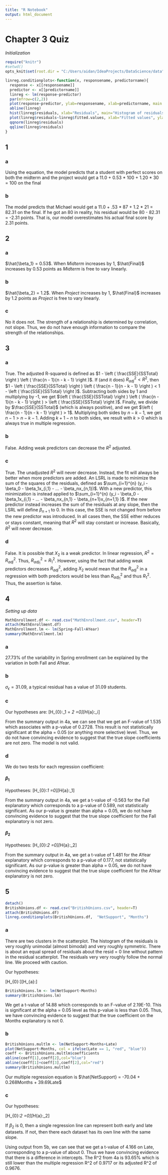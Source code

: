 ```yaml
---
title: "R Notebook"
output: html_document
---
```


# Chapter 3 Quiz

*Initialization*
```r
require("knitr")
#setwd()
opts_knit$set(root.dir = "C:/Users/aidan/IdeaProjects/DataScience/data")
```
```r
linreg.conditionplots<-function(x, responsename, predictorname){
  response <- x[[responsename]]
  predictor <- x[[predictorname]]
  linreg <- lm(response~predictor)
  par(mfrow=c(2,2))
  plot(response~predictor, ylab=responsename, xlab=predictorname, main = paste(responsename, "by", predictorname))
  abline(linreg)
  hist(linreg$residuals, xlab="Residuals", main="Histogram of residuals")
  plot(linreg$residuals~linreg$fitted.values, xlab="Fitted values", ylab="Residuals")
  qqnorm(linreg$residuals)
  qqline(linreg$residuals)
}
```

## 1

### a

Using the equation, the model predicts that a student with perfect scores on both the midterm and the project would get a 11.0 + 0.53 * 100 + 1.20 * 30 = 100 on the final

### b

The model predicts that Michael would get a 11.0 + .53 * 87 + 1.2 * 21 = 82.31 on the final. If he got an 80 in reality, his residual would be 80 - 82.31 = -2.31 points. That is, our model overestimates his actual final score by 2.31 points.

## 2

### a

$\hat{\beta_1} = 0.53$. When $Midterm$ increases by 1, $\hat{Final}$ increases by 0.53 points as $Midterm$ is free to vary linearly.

### b

$\hat{\beta_2} = 1.2$. When $Project$ increases by 1, $\hat{Final}$ increases by 1.2 points as $Project$ is free to vary linearly.

### c

No it does not. The strength of a relationship is determined by correlation, not slope. Thus, we do not have enough information to compare the strength of the relationships.

## 3

### a

True. The adjusted R-squared is defined as $1 - \left ( \frac{SSE}{SSTotal} \right ) \left ( \frac{n - 1}{n - k - 1} \right )$. If (and it does) $R_{adj}^2 < R^2$, then $1 - \left ( \frac{SSE}{SSTotal} \right ) \left ( \frac{n - 1}{n - k - 1} \right ) < 1 - \left ( \frac{SSE}{SSTotal} \right )$. Subtracting both sides by 1 and multiplying by -1, we get $\left ( \frac{SSE}{SSTotal} \right ) \left ( \frac{n - 1}{n - k - 1} \right ) > \left ( \frac{SSE}{SSTotal} \right )$. Finally, we divide by $\frac{SSE}{SSTotal}$ (which is always positive), and we get $\left ( \frac{n - 1}{n - k - 1} \right ) > 1$. Multiplying both sides by $n - k - 1$, we get $n - 1 > n - k - 1$. Adding $k + 1 - n$ to both sides, we result with $k > 0$ which is always true in multiple regression.

### b

False. Adding weak predictors can decrease the $R^2$ adjusted.

### c

True. The unadjusted $R^2$ will never decrease. Instead, the fit will always be better when more predictors are added. An LSRL is made to minimize the sum of the squares of the residuals, defined as $\sum_{i=1}^{n} (y_i - \beta_0 - \beta_1x_{i,1} - ... - \beta_nx_{n,1})$. With a new predictor, this minimization is instead applied to $\sum_{i=1}^{n} (y_i - \beta_0 - \beta_1x_{i,1} - ... - \beta_nx_{n,1} - \beta_{n+1}x_{n+1,1} )$. If the new predictor instead increases the sum of the residuals at any slope, then the LSRL will define $\beta_{n+1}$ to 0. In this case, the SSE is not changed from before the new predictor was introduced. In all cases then, the SSE either reduces or stays constant, meaning that $R^2$ will stay constant or increase. Basically, $R^2$ will never decrease.

### d

False. It is possible that $X_2$ is a weak predictor. In linear regression, $R^2 = R_{adj}^2$. Thus, $R_{adj_1}^2 = R_1^2$. However, using the fact that adding weak predictors decreases $R_{adj}^2$, adding $X_2$ would mean that the $R_{adj}^2$ in a regression with both predictors would be less than $R_{adj_1}^2$ and thus $R_1^2$. Thus, the assertion is false.

## 4

*Setting up data*
```r
MathEnrollment.df <- read.csv("MathEnrollment.csv", header=T)
attach(MathEnrollment.df)
MathEnrollment.lm <- lm(Spring~Fall+AYear)
summary(MathEnrollment.lm)
```

### a

27.73% of the variability in Spring enrollment can be explained by the variation in both Fall and AYear.

### b

$\sigma_\epsilon = 31.09$, a typical residual has a value of 31.09 students.

### c

Our hypotheses are:
\[H_{0}:\beta_1 = \beta_2 =0\]\[H_{a}:\beta_i\neq0\]

From the summary output in 4a, we can see that we get an F-value of 1.535 which associates with a p-value of 0.2728. This result is not statistically significant at the alpha = 0.05 (or anything more selective) level. Thus, we do not have convincing evidence to suggest that the true slope coefficients are not zero. The model is not valid.

### d

We do two tests for each regression coefficient:

#### $\beta_1$

Hypotheses:
\[H_{0}:\beta_1 =0\]\[H_{a}:\beta_1\neq0\]

From the summary output in 4a, we get a t-value of -0.563 for the Fall explanatory which corresponds to a p-value of 0.589, not statistically significant. As our p-value is greater than alpha = 0.05, we do not have convincing evidence to suggest that the true slope coefficient for the Fall explanatory is not zero.

#### $\beta_2$

Hypotheses:
\[H_{0}:\beta_2 =0\]\[H_{a}:\beta_2\neq0\]

From the summary output in 4a, we get a t-value of 1.481 for the AYear explanatory which corresponds to a p-value of 0.177, not statistically significant. As our p-value is greater than alpha = 0.05, we do not have convincing evidence to suggest that the true slope coefficient for the AYear explanatory is not zero.

## 5

```r
detach()
BritishUnions.df <- read.csv("BritishUnions.csv", header=T)
attach(BritishUnions.df)
linreg.conditionplots(BritishUnions.df,  "NetSupport", "Months")
```

### a
There are two clusters in the scatterplot. The histogram of the residuals is very roughly unimodal (almost bimodal) and very roughly symmetric. There is about an equal spread of residuals about the resid = 0 line without pattern in the residual scatterplot. The residuals very very roughly follow the normal line. We proceed with caution.

Our hypotheses:

\[H_{0}:\beta =0\]\[H_{a}:\beta\neq0\]

```r
BritishUnions.lm <- lm(NetSupport~Months)
summary(BritishUnions.lm)
```

We get a t-value of 14.88 which corresponds to an F-value of 2.19E-10. This is significant at the alpha = 0.05 level as this p-value is less than 0.05. Thus, we have convincing evidence to suggest that the true coefficient on the Months explanatory is not 0.

### b

```r
BritishUnions.multlm <- lm(NetSupport~Months+Late)
plot(NetSupport~Months, col = ifelse(Late == 1, "red", "blue"))
coeff <- BritishUnions.multlm$coefficients
abline(coeff[1],coeff[2],col="blue")
abline(coeff[1]+coeff[3],coeff[2],col="red")
summary(BritishUnions.multlm)
```

Our multiple regression equation is $\hat{NetSupport} = -70.04 + 0.268Months + 39.69Late$

### c

Our hypotheses:

\[H_{0}:\beta_2 =0\]\[H_{a}:\beta_2\neq0\]

If $\beta_2$ is 0, then a single regression line can represent both early and late datasets. If not, then there each dataset has its own line with the same slope.

Using output from 5b, we can see that we get a t-value of 4.166 on Late, corresponding to a p-value of about 0. Thus we have convincing evidence that there is a difference in intercepts. The R^2 from 4a is 93.65% which is still lower than the multiple regression R^2 of 0.9717 or its adjusted R^2 of 0.9676.























